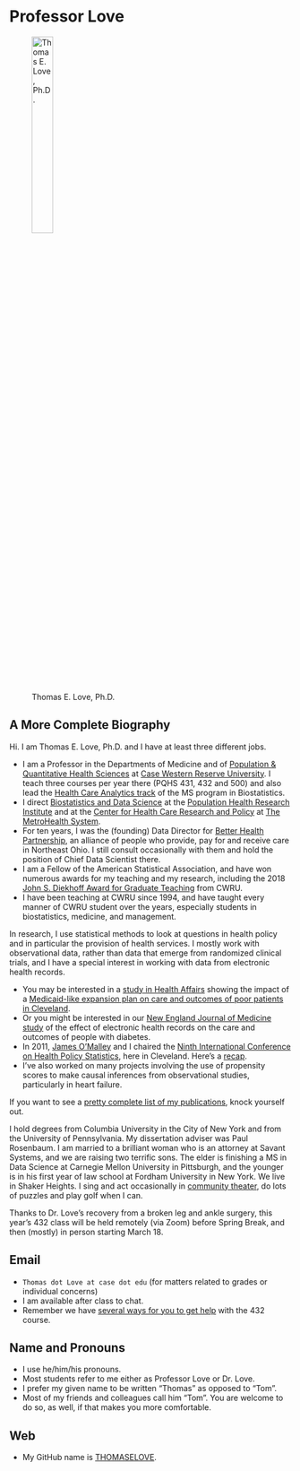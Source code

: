 # Professor Love

![Thomas E. Love, Ph.D.](images/Thomas_Love.png){width=30%}

## A More Complete Biography 

Hi. I am Thomas E. Love, Ph.D. and I have at least three different jobs.

- I am a Professor in the Departments of Medicine and of [Population & Quantitative Health Sciences](https://case.edu/medicine/pqhs/) at [Case Western Reserve University](https://case.edu/). I teach three courses per year there (PQHS 431, 432 and 500) and also lead the [Health Care Analytics track](https://case.edu/medicine/pqhs/education/biostatistics-and-epidemiology/ms-biostatistics/biostatistics-ms-curriculum/health-care-analytics) of the MS program in Biostatistics.
- I direct [Biostatistics and Data Science](https://www.metrohealth.org/population-health-research-institute/biostatistics-and-data-sciences) at the [Population Health Research Institute](https://www.metrohealth.org/population-health-research-institute) and at the [Center for Health Care Research and Policy](https://www.metrohealth.org/population-health-research-institute/center-for-health-care-research-and-policy) at [The MetroHealth System](https://www.metrohealth.org/).
- For ten years, I was the (founding) Data Director for [Better Health Partnership](http://betterhealthpartnership.org/), an alliance of people who provide, pay for and receive care in Northeast Ohio. I still consult occasionally with them and hold the position of Chief Data Scientist there.
- I am a Fellow of the American Statistical Association, and have won numerous awards for my teaching and my research, including the 2018 [John S. Diekhoff Award for Graduate Teaching](https://students.case.edu/traditions/awards/diekhoff/) from CWRU.
- I have been teaching at CWRU since 1994, and have taught every manner of CWRU student over the years, especially students in biostatistics, medicine, and management.

In research, I use statistical methods to look at questions in health policy and in particular the provision of health services. I mostly work with observational data, rather than data that emerge from randomized clinical trials, and I have a special interest in working with data from electronic health records.

- You may be interested in a [study in Health Affairs](http://content.healthaffairs.org/content/34/7/1121.abstract) showing the impact of a [Medicaid-like expansion plan on care and outcomes of poor patients in Cleveland](http://thedaily.case.edu/new-study-shows-prepared-safety-net-improves-care-saves-money-in-medicaid-expansion-population/).
- Or you might be interested in our [New England Journal of Medicine study](http://www.nejm.org/doi/full/10.1056/NEJMsa1102519) of the effect of electronic health records on the care and outcomes of people with diabetes.
- In 2011, [James O'Malley](http://tdi.dartmouth.edu/faculty/a-james-omalley-phd) and I chaired the [Ninth International Conference on Health Policy Statistics](https://ww2.amstat.org/meetings/ichps/2011/index.cfm?fuseaction=main), here in Cleveland. Here's a [recap](https://link.springer.com/article/10.1007%2Fs10742-012-0096-8). 
- I've also worked on many projects involving the use of propensity scores to make causal inferences from observational studies, particularly in heart failure.

If you want to see a [pretty complete list of my publications](https://www.ncbi.nlm.nih.gov/myncbi/thomas.love.1/bibliography/public/), knock yourself out. 

I hold degrees from Columbia University in the City of New York and from the University of Pennsylvania. My dissertation adviser was Paul Rosenbaum. I am married to a brilliant woman who is an attorney at Savant Systems, and we are raising two terrific sons. The elder is finishing a MS in Data Science at Carnegie Mellon University in Pittsburgh, and the younger is in his first year of law school at Fordham University in New York. We live in Shaker Heights. I sing and act occasionally in [community theater](https://github.com/THOMASELOVE/theater), do lots of puzzles and play golf when I can.

Thanks to Dr. Love’s recovery from a broken leg and ankle surgery, this year’s 432 class will be held remotely (via Zoom) before Spring Break, and then (mostly) in person starting March 18. 

## Email 

- `Thomas dot Love at case dot edu` (for matters related to grades or individual concerns)
- I am available after class to chat.
- Remember we have [several ways for you to get help](https://thomaselove.github.io/432-2025/contact.html) with the 432 course.

## Name and Pronouns 

- I use he/him/his pronouns.
- Most students refer to me either as Professor Love or Dr. Love.
- I prefer my given name to be written "Thomas" as opposed to "Tom".
- Most of my friends and colleagues call him "Tom". You are welcome to do so, as well, if that makes you more comfortable.

## Web 

- My GitHub name is [THOMASELOVE](https://github.com/thomaselove).
